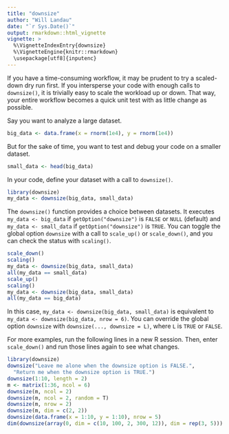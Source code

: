 ```yaml
---
title: "downsize"
author: "Will Landau"
date: "`r Sys.Date()`"
output: rmarkdown::html_vignette
vignette: >
  %\VignetteIndexEntry{downsize}
  %\VignetteEngine{knitr::rmarkdown}
  \usepackage[utf8]{inputenc}
---
```


If you have a time-consuming workflow, it may be prudent to try a scaled-down
dry run first. If you intersperse your code with enough calls to `downsize()`, 
it is trivially easy to scale the workload up or down. 
That way, your entire workflow becomes a quick unit test with as little change as possible.

Say you want to analyze a large dataset.

```r
big_data <- data.frame(x = rnorm(1e4), y = rnorm(1e4))
```

But for the sake of time, you want to test and debug your code on a smaller dataset.

```r
small_data <- head(big_data)
```

In your code, define your dataset with a call to `downsize()`.

```r
library(downsize)
my_data <- downsize(big_data, small_data)
```

The `downsize()` function provides a choice between datasets. 
It executes `my_data <- big_data` if `getOption("downsize")` is `FALSE` or `NULL` (default) and `my_data <- small_data` if `getOption("downsize")` is `TRUE`. 
You can toggle the global option `downsize` with a call to `scale_up()` or `scale_down()`, and you can check the status with `scaling()`.

```r
scale_down()
scaling()
my_data <- downsize(big_data, small_data)
all(my_data == small_data)
scale_up()
scaling()
my_data <- downsize(big_data, small_data)
all(my_data == big_data)
```

In this case, `my_data <- downsize(big_data, small_data)` is equivalent to `my_data <- downsize(big_data, nrow = 6)`. You can override the global option `downsize` with `downsize(..., downsize = L)`, where `L` is `TRUE` or `FALSE`.

For more examples, run the following lines in a new R session. Then, enter `scale_down()` and run those lines again to see what changes.

```r
library(downsize)
downsize("Leave me alone when the downsize option is FALSE.", 
  "Return me when the downsize option is TRUE.")
downsize(1:10, length = 2)
m <- matrix(1:36, ncol = 6)
downsize(m, ncol = 2)
downsize(m, ncol = 2, random = T)
downsize(m, nrow = 2)
downsize(m, dim = c(2, 2))
downsize(data.frame(x = 1:10, y = 1:10), nrow = 5)
dim(downsize(array(0, dim = c(10, 100, 2, 300, 12)), dim = rep(3, 5)))
```

